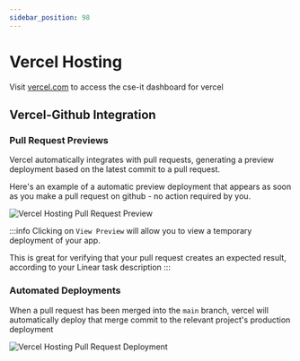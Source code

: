 ```yaml
---
sidebar_position: 98
---
```


# Vercel Hosting

Visit [vercel.com](https://vercel.com) to access the cse-it dashboard for vercel

## Vercel-Github Integration

### Pull Request Previews

Vercel automatically integrates with pull requests, generating a preview deployment based on the latest commit to a pull request.

Here's an example of a automatic preview deployment that appears as soon as you make a pull request on github - no action required by you.

![Vercel Hosting Pull Request Preview](./img/vercel-hosting-pull-request-preview.png)

:::info
Clicking on `View Preview` will allow you to view a temporary deployment of your app.

This is great for verifying that your pull request creates an
expected result, according to your Linear task description
:::

### Automated Deployments

When a pull request has been merged into the `main` branch, vercel will automatically deploy that merge commit to the relevant project's production deployment

![Vercel Hosting Pull Request Deployment](./img/vercel-hosting-pull-request-deployment.png)


